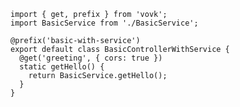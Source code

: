 ```tsx filename="/src/modules/basic-with-service/BasicControllerWithService.ts"
import { get, prefix } from 'vovk';
import BasicService from './BasicService';

@prefix('basic-with-service')
export default class BasicControllerWithService {
  @get('greeting', { cors: true })
  static getHello() {
    return BasicService.getHello();
  }
}
```
